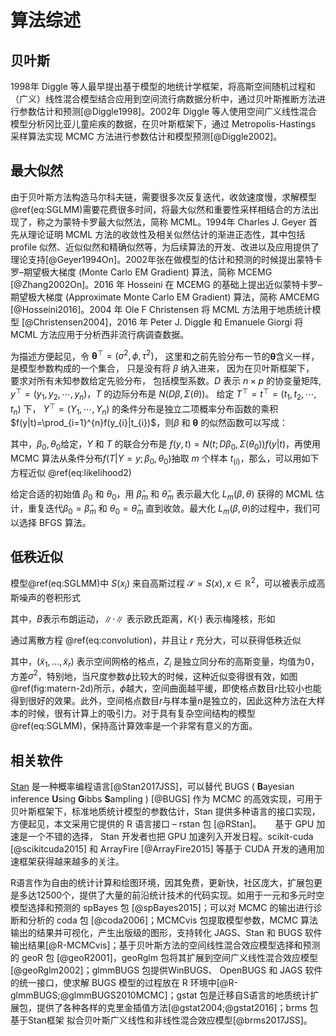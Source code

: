 # 算法综述 {#algorithms}

## 贝叶斯

1998年 Diggle 等人最早提出基于模型的地统计学框架，将高斯空间随机过程和（广义）线性混合模型结合应用到空间流行病数据分析中，通过贝叶斯推断方法进行参数估计和预测[@Diggle1998]。2002年 Diggle 等人使用空间广义线性混合模型分析冈比亚儿童疟疾的数据，在贝叶斯框架下，通过 Metropolis-Hastings 采样算法实现 MCMC 方法进行参数估计和模型预测[@Diggle2002]。


## 最大似然

由于贝叶斯方法构造马尔科夫链，需要很多次反复迭代，收敛速度慢，求解模型\@ref(eq:SGLMM)需要花费很多时间，将最大似然和重要性采样相结合的方法出现了，称之为蒙特卡罗最大似然法，简称 MCML。1994年 Charles J. Geyer 首先从理论证明 MCML 方法的收敛性及相关似然估计的渐进正态性，其中包括 profile 似然、近似似然和精确似然等，为后续算法的开发、改进以及应用提供了理论支持[@Geyer1994On]。2002年张在做模型的估计和预测的时候提出蒙特卡罗--期望极大梯度 (Monte Carlo EM Gradient) 算法，简称 MCEMG [@Zhang2002On]。2016 年 Hosseini 在 MCEMG 的基础上提出近似蒙特卡罗--期望极大梯度 (Approximate Monte Carlo EM Gradient) 算法，简称 AMCEMG [@Hosseini2016]。2004 年 Ole F Christensen 将 MCML 方法用于地质统计模型 [@Christensen2004]，2016 年 Peter J. Diggle 和 Emanuele Giorgi  将 MCML 方法应用于分析西非流行病调查数据。

为描述方便起见，令 $\bm{\theta}^{\top} = (\sigma^2,\phi,\tau^2)$， 这里和之前先验分布一节的$\bm{\theta}$含义一样， 是模型参数构成的一个集合， 只是没有将 $\beta$ 纳入进来， 因为在贝叶斯框架下， 要求对所有未知参数给定先验分布， 包括模型系数。$D$ 表示 $n\times p$ 的协变量矩阵,  $y^{\top} = (y_1,y_2,\cdots,y_n)$，$T$ 的边际分布是 $N(D\beta,\Sigma(\theta))$。 给定 $T^{\top}=t^{\top}=(t_1,t_2,\cdots,t_n)$ 下， $Y^{\top}=(Y_1,\cdots,Y_n)$ 的条件分布是独立二项概率分布函数的乘积$f(y|t)=\prod_{i=1}^{n}f(y_{i}|t_{i})$，则$\beta$ 和 $\bm{\theta}$ 的似然函数可以写成：

\begin{equation}
\begin{aligned}
L(\beta,\theta)
& = f(y;\beta,\bm{\theta}) \\
& = \int_{\mathbb{R}^{n}} N(t;D\beta,\Sigma(\theta))f(y|t)dt\\
& = \int_{\mathbb{R}^{n}} \frac{N(t;D\beta,\Sigma(\theta))f(y|t)}{N(t;D\beta_{0},\Sigma(\theta_{0}))f(y|t)}f(y,t)dt\\
& \varpropto \int_{\mathbb{R}^{n}} \frac{N(t;D\beta,\Sigma(\theta))}{N(t;D\beta_{0},\Sigma(\theta_{0}))}f(t|y)dt \\
&= E_{T|y}\left[\frac{N(t;D\beta,\Sigma(\theta))}{N(t;D\beta_{0},\Sigma(\theta_{0}))}\right] (\#eq:likelihood2)
\end{aligned}
\end{equation}

其中，$\beta_{0},\theta_{0}$给定，$Y$ 和 $T$ 的联合分布是 $f(y,t)=N(t;D\beta_{0},\Sigma(\theta_{0}))f(y|t)$，再使用 MCMC 算法从条件分布$f(T|Y=y;\beta_0,\theta_0)$抽取 $m$ 个样本 $t_{(i)}$，那么，可以用如下方程近似 \@ref(eq:likelihood2)
 
\begin{equation}
L_{m}(\beta,\theta)=\frac{1}{m}\sum_{i=1}^{n}\frac{N(t_{i};D\beta,\Sigma(\theta))}{N(t_{i};D\beta_{0},\Sigma(\theta_{0}))} (\#eq:likelihood-approx)
\end{equation}

给定合适的初始值 $\beta_{0}$ 和 $\theta_{0}$，用 $\hat{\beta}_{m}$ 和 $\hat{\theta}_{m}$ 表示最大化 $L_{m}(\beta,\theta)$ 获得的 MCML 估计，重复迭代$\beta_{0}=\hat{\beta}_{m}$ 和 $\theta_{0}=\hat{\theta}_{m}$ 直到收敛。最大化 $L_{m}(\beta,\theta)$的过程中，我们可以选择 BFGS 算法。

## 低秩近似

模型\@ref(eq:SGLMM)中 $S(x_i)$ 来自高斯过程 $\mathcal{S} = S(x),x\in \mathbb{R}^2$，可以被表示成高斯噪声的卷积形式

\begin{equation}
S(x) = \int_{\mathbb{R}^2} K(\|x-t\|; \phi, \kappa) \: d B(t) (\#eq:convolution)
\end{equation}

其中，$B$表示布朗运动，$\|\cdot\|$ 表示欧氏距离，$K(\cdot)$ 表示梅隆核，形如

\begin{equation}
K(u; \phi, \kappa) = \frac{\Gamma(\kappa + 1)^{1/2}\kappa^{(\kappa+1)/4}u^{(\kappa-1)/2}}{\pi^{1/2}\Gamma((\kappa+1)/2)\Gamma(\kappa)^{1/2}(2\kappa^{1/2}\phi)^{(\kappa+1)/2}}\mathcal{K}_{\kappa}(u/\phi), u > 0. (\#eq:matern-kernel)
\end{equation}

通过离散方程 \@ref(eq:convolution)，并且让 $r$ 充分大，可以获得低秩近似

\begin{equation}
S(x) \approx \sum_{i = 1}^r K(\|x-\tilde{x}_{i}\|; \phi, \kappa) Z_{i}, (\#eq:lr-approx)
\end{equation}

其中，$(\tilde{x}_{1},\ldots,\tilde{x}_{r})$ 表示空间网格的格点，$Z_{i}$ 是独立同分布的高斯变量，均值为0，方差$\sigma^2$，特别地，当尺度参数$\phi$比较大的时候，这种近似变得很有效，如图\@ref(fig:matern-2d)所示，$\phi$越大，空间曲面越平缓，即使格点数目$r$比较小也能得到很好的效果。此外，空间格点数目$r$与样本量$n$是独立的，因此这种方法在大样本的时候，很有计算上的吸引力。对于具有复杂空间结构的模型\@ref(eq:SGLMM)，保持高计算效率是一个非常有意义的方面。

## 相关软件

[Stan](http://mc-stan.org/) 是一种概率编程语言[@Stan2017JSS]，可以替代 BUGS ( **B**ayesian inference **U**sing **G**ibbs **S**ampling ) [@BUGS] 作为 MCMC 的高效实现，可用于贝叶斯框架下，标准地质统计模型的参数估计，Stan 提供多种语言的接口实现，方便起见，本文采用它提供的 R 语言接口 -- rstan 包 [@RStan]。  　 
基于 GPU 加速是一个不错的选择， Stan 开发者也把 GPU 加速列入开发日程。scikit-cuda [@scikitcuda2015] 和 ArrayFire [@ArrayFire2015] 等基于 CUDA 开发的通用加速框架获得越来越多的关注。

R语言作为自由的统计计算和绘图环境，因其免费，更新快，社区庞大，扩展包更是多达12500个，提供了大量的前沿统计技术的代码实现。如用于一元和多元时空模型选择和预测的 spBayes 包 [@spBayes2015]；可以对 MCMC 的输出进行诊断和分析的 coda 包 [@coda2006]；MCMCvis 包提取模型参数，MCMC 算法输出的结果并可视化，产生出版级的图形，支持转化 JAGS、Stan 和 BUGS 软件输出结果[@R-MCMCvis]；基于贝叶斯方法的空间线性混合效应模型选择和预测的 geoR 包 [@geoR2001]，geoRglm 包将其扩展到空间广义线性混合效应模型 [@geoRglm2002]；glmmBUGS 包提供WinBUGS、 OpenBUGS 和 JAGS 软件的统一接口，使求解 BUGS 模型的过程放在 R 环境中[@R-glmmBUGS;@glmmBUGS2010MCMC]；gstat 包是迁移自S语言的地质统计扩展包，提供了各种各样的克里金插值方法[@gstat2004;@gstat2016]；brms 包基于Stan框架 拟合贝叶斯广义线性和非线性混合效应模型[@brms2017JSS]。
